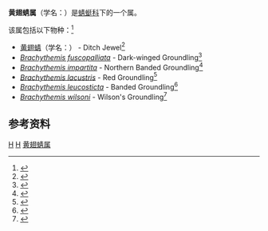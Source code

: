 {{Automatic Taxobox
| taxon = Brachythemis
| image = Ditch Jewel (Brachythemis contaminata)- female W IMG_0508.jpg
| image_caption = 黄翅蜻
| authority = [[Friedrich_Moritz_Brauer|Brauer]], 1868
}}
'''黄翅蜻属'''（学名：{{lang|la|''Brachythemis''}}）是[[蜻蜓科|蜻蜓科]]下的一个属。

该属包括以下物种：<ref>{{cite web|title=World Odonata List|url=http://www.pugetsound.edu/academics/academic-resources/slater-museum/biodiversity-resources/dragonflies/world-odonata-list/|publisher=[[University_of_Puget_Sound|University of Puget Sound]]|accessdate=11 August 2010|author=Martin Schorr, Martin Lindeboom, Dennis Paulson|archive-date=2012-09-27|archive-url=https://www.webcitation.org/6AzZ0JhPS?url=http://www.pugetsound.edu/academics/academic-resources/slater-museum/biodiversity-resources/dragonflies/world-odonata-list/|dead-url=no}}</ref>
*[[黄翅蜻|黄翅蜻]]（学名：{{lang|la|''Brachythemis contaminata''}}） {{small|([[约翰·克里斯蒂安·法布里丘斯|法布里丘斯]], 1793)}} - Ditch Jewel<ref>{{cite book|last=Subramanian|first=K. A.|title=Dragonflies and Damselflies of Peninsular India|year=2005|url=http://www.ias.ac.in/initiat/sci_ed/lifescape/odonates-dragonflies.pdf|access-date=2013-04-11|archive-date=2012-08-21|archive-url=https://web.archive.org/web/20120821090904/http://www.ias.ac.in/initiat/sci_ed/lifescape/odonates-dragonflies.pdf|dead-url=no}}</ref>
*''[[Brachythemis_fuscopalliata|Brachythemis fuscopalliata]]'' {{small|(Selys, 1887)}} - Dark-winged Groundling<ref>{{IUCN2010.3
|assessors=Boudot, J.-P.
|year=2006
|id=2995
|title=Brachythemis fuscopalliata
|downloaded=8 October 2010
}}</ref>
*''[[Brachythemis_impartita|Brachythemis impartita]]'' {{small|(Karsch, 1890)}} - Northern Banded Groundling<ref name="DPIX">{{cite web|title=Checklist, English common names|url=http://www.dragonflypix.com/checklist.html|publisher=DragonflyPix.com|accessdate=5 August 2010|deadurl=yes|archiveurl=https://archive.is/20121204160258/http://www.dragonflypix.com/checklist.html|archivedate=2012-12-04}}</ref>
*''[[Brachythemis_lacustris|Brachythemis lacustris]]'' {{small|(Kirby, 1889)}} - Red Groundling<ref>{{IUCN2010.3
|assessors=Clausnitzer, V., Suhling, F. & Dijkstra, K.-D.B.
|year=2009
|id=59821
|title=Brachythemis lacustris
|downloaded=8 October 2010
}}</ref>
*''[[Brachythemis_leucosticta|Brachythemis leucosticta]]'' {{small|(Burmeister, 1839)}} - Banded Groundling<ref>{{IUCN2010.3
|assessors=Suhling, F. & Clausnitzer, V.
|year=2008
|id=59822
|title=Brachythemis leucosticta
|downloaded=8 October 2010
}}</ref>
*''[[Brachythemis_wilsoni|Brachythemis wilsoni]]'' {{small|Pinhey, 1952}} - Wilson's Groundling<ref>{{IUCN2010.3
|assessors=Clausnitzer, V., Kipping, J. & Dijkstra, K.-D.B.
|year=2009
|id=59823
|title=Brachythemis wilsoni
|downloaded=8 October 2010
}}</ref>

==参考资料==
{{reflist}}
{{Commonscat|Brachythemis|黄翅蜻属}}
{{taxonbar}}
[[Category:_1868年描述的分类群|H]]
[[Category:蜻蜓科|H]]
[[Category:黄翅蜻属|]]